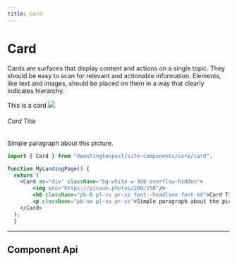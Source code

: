 ```yaml
--- 
title: Card 
---
```

 



# Card

<!-- Description of component -->
<p className="font-xs font-light font--subhead">
Cards are surfaces that display content and actions on a single topic. They should be easy to scan for relevant and actionable information. Elements, like text and images, should be placed on them in a way that clearly indicates hierarchy.
</p>


<!-- Live Example of component import live component above-->

<Container className="pa-sm">
    <Card className="bg-white pa-sm h-60">This is a card</Card>
</Container>

<Tabs isDesignDoc={false} relatedUrl="design/uncategorized/card"/>
<Container>
    <Card as="div" className="bg-white w-300 overflow-hidden">
        <img src="https://picsum.photos/300/150"/>
        <h6 className="pb-0 pl-xs pr-xs font--headline font-md">Card Title</h6>
        <p className="pb-sm pl-xs pr-xs">Simple paragraph about this picture.</p>
    </Card>
</Container>

```jsx
import { Card } from "@washingtonpost/site-components/core/card";

function MyLandingPage() {
  return (
    <Card as="div" className="bg-white w-300 overflow-hidden">
        <img src="https://picsum.photos/200/150"/>
        <h6 className="pb-0 pl-xs pr-xs font--headline font-md">Card Title</h6>
        <p className="pb-sm pl-xs pr-xs">Simple paragraph about the picture.</p>
    </Card>
  );
  }
```

---
## Component Api

<ApiTable componentName="card"/>